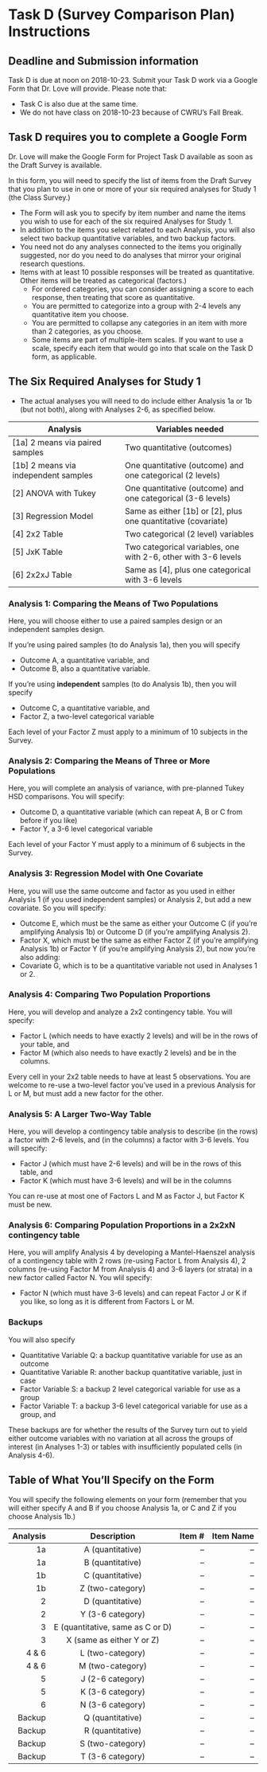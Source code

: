 # Task D (Survey Comparison Plan) Instructions {#taskD}

## Deadline and Submission information

Task D is due at noon on 2018-10-23. Submit your Task D work via a Google Form that Dr. Love will provide. Please note that:

- Task C is also due at the same time. 
- We do not have class on 2018-10-23 because of CWRU's Fall Break.

## Task D requires you to complete a Google Form

Dr. Love will make the Google Form for Project Task D available as soon as the Draft Survey is available.

In this form, you will need to specify the list of items from the Draft Survey that you plan to use in one or more of your six required analyses for Study 1 (the Class Survey.) 

- The Form will ask you to specify by item number and name the items you wish to use for each of the six required Analyses for Study 1. 
- In addition to the items you select related to each Analysis, you will also select two backup quantitative variables, and two backup factors.
- You need not do any analyses connected to the items you originally suggested, nor do you need to do analyses that mirror your original research questions.
- Items with at least 10 possible responses will be treated as quantitative. Other items will be treated as categorical (factors.) 
    - For ordered categories, you can consider assigning a score to each response, then treating that score as quantitative.
    - You are permitted to categorize into a group with 2-4 levels any quantitative item you choose.
    - You are permitted to collapse any categories in an item with more than 2 categories, as you choose.
    - Some items are part of multiple-item scales. If you want to use a scale, specify each item that would go into that scale on the Task D form, as applicable.

## The Six Required Analyses for Study 1

- The actual analyses you will need to do include either Analysis 1a or 1b (but not both), along with Analyses 2-6, as specified below.

Analysis | Variables needed
------------------------------------ | --------------------------------------------
[1a] 2 means via paired samples | Two quantitative (outcomes)
[1b] 2 means via independent samples | One quantitative (outcome) and one categorical (2 levels)
[2] ANOVA with Tukey | One quantitative (outcome) and one categorical (3-6 levels)
[3] Regression Model | Same as either [1b] or [2], plus one quantitative (covariate)
[4] 2x2 Table        | Two categorical (2 level) variables
[5] JxK Table        | Two categorical variables, one with 2-6, other with 3-6 levels
[6] 2x2xJ Table      | Same as [4], plus one categorical with 3-6 levels


### Analysis 1: Comparing the Means of Two Populations

Here, you will choose either to use a paired samples design or an independent samples design. 

If you're using paired samples (to do Analysis 1a), then you will specify

- Outcome A, a quantitative variable, and 
- Outcome B, also a quantitative variable.

If you're using **independent** samples (to do Analysis 1b), then you will specify

- Outcome C, a quantitative variable, and
- Factor Z, a two-level categorical variable

Each level of your Factor Z must apply to a minimum of 10 subjects in the Survey.

### Analysis 2: Comparing the Means of Three or More Populations

Here, you will complete an analysis of variance, with pre-planned Tukey HSD comparisons. You will specify:

- Outcome D, a quantitative variable (which can repeat A, B or C from before if you like)
- Factor Y, a 3-6 level categorical variable

Each level of your Factor Y must apply to a minimum of 6 subjects in the Survey.

### Analysis 3: Regression Model with One Covariate

Here, you will use the same outcome and factor as you used in either Analysis 1 (if you used independent samples) or Analysis 2, but add a new covariate. So you will specify:

- Outcome E, which must be the same as either your Outcome C (if you're amplifying Analysis 1b) or Outcome D (if you're amplifying Analysis 2).
- Factor X, which must be the same as either Factor Z (if you're amplifying Analysis 1b) or Factor Y (if you're amplifying Analysis 2), but now you're also adding:
- Covariate G, which is to be a quantitative variable not used in Analyses 1 or 2.

### Analysis 4: Comparing Two Population Proportions

Here, you will develop and analyze a 2x2 contingency table. You will specify:

- Factor L (which needs to have exactly 2 levels) and will be in the rows of your table, and
- Factor M (which also needs to have exactly 2 levels) and be in the columns.

Every cell in your 2x2 table needs to have at least 5 observations. You are welcome to re-use a two-level factor you've used in a previous Analysis for L or M, but must add a new factor for the other.

### Analysis 5: A Larger Two-Way Table

Here, you will develop a contingency table analysis to describe (in the rows) a factor with 2-6 levels, and (in the columns) a factor with 3-6 levels. You will specify:

- Factor J (which must have 2-6 levels) and will be in the rows of this table, and
- Factor K (which must have 3-6 levels) and will be in the columns

You can re-use at most one of Factors L and M as Factor J, but Factor K must be new.

### Analysis 6: Comparing Population Proportions in a 2x2xN contingency table 

Here, you will amplify Analysis 4 by developing a Mantel-Haenszel analysis of a contingency table with 2 rows (re-using Factor L from Analysis 4), 2 columns (re-using Factor M from Analysis 4) and 3-6 layers (or strata) in a new factor called Factor N. You wlil specify:

- Factor N (which must have 3-6 levels) and can repeat Factor J or K if you like, so long as it is different from Factors L or M.

### Backups

You will also specify

- Quantitative Variable Q: a backup quantitative variable for use as an outcome
- Quantitative Variable R: another backup quantitative variable, just in case
- Factor Variable S: a backup 2 level categorical variable for use as a group
- Factor Variable T: a backup 3-6 level categorical variable for use as a group, and

These backups are for whether the results of the Survey turn out to yield either outcome variables with no variation at all across the groups of interest (in Analyses 1-3) or tables with insufficiently populated cells (in Analysis 4-6).

## Table of What You'll Specify on the Form

You will specify the following elements on your form (remember that you will either specify A and B if you choose Analysis 1a, or C and Z if you choose Analysis 1b.)

Analysis | Description | Item # | Item Name
----: | :-----------------: | -----: | -----:
1a | A (quantitative) | -- | -- 
1a | B (quantitative) | -- | --
1b | C (quantitative) | -- | --
1b | Z (two-category) | -- | --
2  | D (quantitative) | -- | --
2  | Y (3-6 category) | -- | --
3  | E (quantitative, same as C or D) | -- | --
3  | X (same as either Y or Z) | -- | -- 
4 & 6 | L (two-category) | -- | --
4 & 6 | M (two-category) | -- | --
5  | J (2-6 category) | -- | --
5  | K (3-6 category) | -- | --
6  | N (3-6 category) | -- | --
Backup | Q (quantitative) | -- | --
Backup | R (quantitative) | -- | --
Backup | S (two-category) | -- | --
Backup | T (3-6 category) | -- | --

